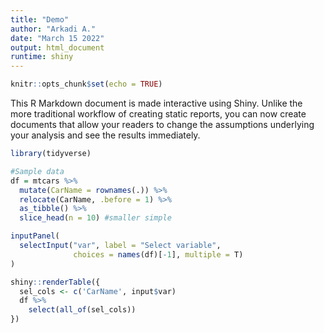 ```yaml
---
title: "Demo"
author: "Arkadi A."
date: "March 15 2022"
output: html_document
runtime: shiny
---
```


```r
knitr::opts_chunk$set(echo = TRUE)
```

This R Markdown document is made interactive using Shiny. Unlike the more traditional workflow of creating static reports, you can now create documents that allow your readers to change the assumptions underlying your analysis and see the results immediately. 

```r
library(tidyverse)
```


```r
#Sample data
df = mtcars %>% 
  mutate(CarName = rownames(.)) %>% 
  relocate(CarName, .before = 1) %>% 
  as_tibble() %>% 
  slice_head(n = 10) #smaller simple
```


```r
inputPanel(
  selectInput("var", label = "Select variable",
              choices = names(df)[-1], multiple = T)
)

shiny::renderTable({
  sel_cols <- c('CarName', input$var)
  df %>% 
    select(all_of(sel_cols))
})
```




